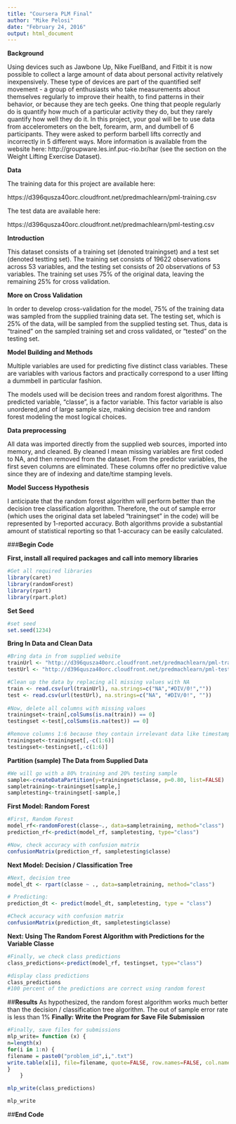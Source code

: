 ---
title: "Coursera PLM Final"
author: "Mike Pelosi"
date: "February 24, 2016"
output: html_document
---

**Background**

Using devices such as Jawbone Up, Nike FuelBand, and Fitbit it is now possible to collect a large amount of data about personal activity relatively inexpensively. These type of devices are part of the quantified self movement - a group of enthusiasts who take measurements about themselves regularly to improve their health, to find patterns in their behavior, or because they are tech geeks. One thing that people regularly do is quantify how much of a particular activity they do, but they rarely quantify how well they do it. In this project, your goal will be to use data from accelerometers on the belt, forearm, arm, and dumbell of 6 participants. They were asked to perform barbell lifts correctly and incorrectly in 5 different ways. More information is available from the website here: http://groupware.les.inf.puc-rio.br/har (see the section on the Weight Lifting Exercise Dataset).

**Data**

The training data for this project are available here:

https://d396qusza40orc.cloudfront.net/predmachlearn/pml-training.csv

The test data are available here:

https://d396qusza40orc.cloudfront.net/predmachlearn/pml-testing.csv

**Introduction**

This dataset consists of a training set (denoted trainingset) and a test set (denoted testting set). The training set consists of 19622 observations across 53 variables, and the testing set consists of 20 observations of 53 variables. The training set uses 75% of the original data, leaving the remaining 25% for cross validation.

**More on Cross Validation**


In order to develop cross-validation for the model, 75% of the training data was sampled from the supplied training data set. The testing set, which is 25% of the data, will be sampled from the supplied testing set. Thus, data is "trained" on the sampled training set and cross validated, or "tested" on the testing set.

**Model Building and Methods**


Multiple variables are used for predicting five distinct class variables. These are variables with various factors and practically correspond to a user lifting a dummbell in particular fashion.

The models used will be decision trees and random forest algorithms. The predicted variable, "classe", is a factor variable. This factor variable is also unordered,and of large sample size, making decision tree and random forest modeling the most logical choices.

**Data preprocessing**


All data was imported directly from the supplied web sources, imported into memory, and cleaned. By cleaned I mean missing variables are first coded to NA, and then removed from the dataset. 
From the predictor variables, the first seven columns are eliminated. These columns offer no predictive value since they are of indexing and date/time stamping levels. 

**Model Success Hypothesis**


I anticipate that the random forest algorithm will perform better than the decision tree classification algorithm. Therefore, the out of sample error (which uses the original data set labeled "trainingset" in the code) will be represented by 1-reported accuracy. Both algorithms provide a substantial amount of statistical reporting so that 1-accuracy can be easily calculated.

###**Begin Code**


**First, install all required packages and call into memory libraries**
```{r}
#Get all required libraries
library(caret)
library(randomForest)
library(rpart)
library(rpart.plot)
```

**Set Seed**
```{r}
#set seed
set.seed(1234)
```

**Bring In Data and Clean Data**
```{r}
#Bring data in from supplied website
trainUrl <- "http://d396qusza40orc.cloudfront.net/predmachlearn/pml-training.csv"
testUrl <- "http://d396qusza40orc.cloudfront.net/predmachlearn/pml-testing.csv"

#Clean up the data by replacing all missing values with NA
train <- read.csv(url(trainUrl), na.strings=c("NA","#DIV/0!",""))
test <- read.csv(url(testUrl), na.strings=c("NA", "#DIV/0!", ""))
 
#Now, delete all columns with missing values
trainingset<-train[,colSums(is.na(train)) == 0]
testingset <-test[,colSums(is.na(test)) == 0]

#Remove columns 1:6 because they contain irrelevant data like timestamp and index
trainingset<-trainingset[,-c(1:6)]
testingset<-testingset[,-c(1:6)]
```

**Partition (sample) The Data from Supplied Data**
```{r}
#We will go with a 80% training and 20% testing sample
sample<-createDataPartition(y=trainingset$classe, p=0.80, list=FALSE)
sampletraining<-trainingset[sample,]
sampletesting<-trainingset[-sample,]
```

**First Model: Random Forest**
```{r}
#First, Random Forest
model_rf<-randomForest(classe~., data=sampletraining, method="class")
prediction_rf<-predict(model_rf, sampletesting, type="class")

#Now, check accuracy with confusion matrix
confusionMatrix(prediction_rf, sampletesting$classe)
```
**Next Model: Decision / Classification Tree**
```{r}
#Next, decision tree
model_dt <- rpart(classe ~ ., data=sampletraining, method="class")

# Predicting:
prediction_dt <- predict(model_dt, sampletesting, type = "class")

#Check accuracy with confusion matrix 
confusionMatrix(prediction_dt, sampletesting$classe)
```
**Next: Using The Random Forest Algorithm with Predictions for the Variable Classe**
```{r}
#Finally, we check class predictions 
class_predictions<-predict(model_rf, testingset, type="class")

#display class predictions
class_predictions
#100 percent of the predictions are correct using random forest
```
##**Results**
As hypothesized, the random forest algorithm works much better than the decision / classification tree algorithm. The out of sample error rate is less than 1%
**Finally: Write the Program for Save File Submission**
```{r}
#Finally, save files for submissions
mlp_write= function (x) {
n=length(x)
for(i in 1:n) {
filename = paste0("problem_id",i,".txt")
write.table(x[i], file=filename, quote=FALSE, row.names=FALSE, col.names=FALSE)
}
	}

mlp_write(class_predictions)

mlp_write
```
##**End Code**
